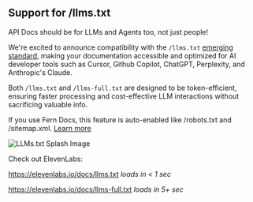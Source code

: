## Support for /llms.txt

API Docs should be for LLMs and Agents too, not just people!

We're excited to announce compatibility with the `/llms.txt` [emerging standard](https://llmstxt.org/), making your documentation accessible and optimized for AI developer tools such as Cursor, Github Copilot, ChatGPT, Perplexity, and Anthropic's Claude.

Both `/llms.txt` and `/llms-full.txt` are designed to be token-efficient, ensuring faster processing and cost-effective LLM interactions without sacrificing valuable info.

If you use Fern Docs, this feature is auto-enabled like /robots.txt and /sitemap.xml. [Learn more](https://buildwithfern.com/learn/docs/developer-tools/llms-txt)

![LLMs.txt Splash Image](../../../../fern/images/changelogs/docs/llms-txt.png)

Check out ElevenLabs:

https://elevenlabs.io/docs/llms.txt *loads in < 1 sec*

https://elevenlabs.io/docs/llms-full.txt *loads in 5+ sec*